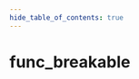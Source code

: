 ```yaml
---
hide_table_of_contents: true
---
```


<!---
!!!!!!
THIS PAGE IS AUTOGENERATED FROM GAME FGD DEFINITIONS!
DO NOT EDIT MANUALLY!
!!!!!!

In order to make edits, you can make an annotation file in /fgd_dump_overrides
-->


# func_breakable



<Tabs queryString="game">
    
<TabItem value="cs2" label="Counter-Strike 2">
    <CS2Page />
</TabItem>

<TabItem value="steamvr" label="SteamVR Home">
    <STEAMVRPage />
</TabItem>

<TabItem value="dota2" label="Dota 2">
    <DOTA2Page />
</TabItem>

<TabItem value="hla" label="Half-Life: Alyx">
    <HLAPage />
</TabItem>

</Tabs>
